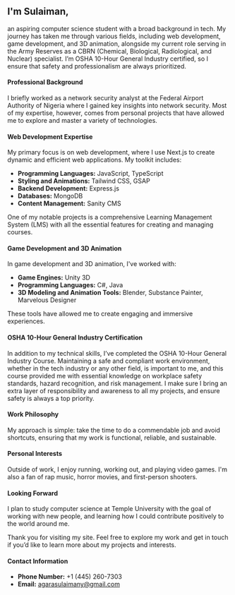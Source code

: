 ## I'm Sulaiman,

an aspiring computer science student with a broad background in tech. My journey has taken me through various fields, including web development, game development, and 3D animation, alongside my current role serving in the Army Reserves as a CBRN (Chemical, Biological, Radiological, and Nuclear) specialist. I’m OSHA 10-Hour General Industry certified, so I ensure that safety and professionalism are always prioritized.

#### Professional Background

I briefly worked as a network security analyst at the Federal Airport Authority of Nigeria where I gained key insights into network security. Most of my expertise, however, comes from personal projects that have allowed me to explore and master a variety of technologies.

#### Web Development Expertise

My primary focus is on web development, where I use Next.js to create dynamic and efficient web applications. My toolkit includes:

- **Programming Languages:** JavaScript, TypeScript
- **Styling and Animations:** Tailwind CSS, GSAP
- **Backend Development:** Express.js
- **Databases:** MongoDB
- **Content Management:** Sanity CMS

One of my notable projects is a comprehensive Learning Management System (LMS) with all the essential features for creating and managing courses.

#### Game Development and 3D Animation

In game development and 3D animation, I've worked with:

- **Game Engines:** Unity 3D
- **Programming Languages:** C#, Java
- **3D Modeling and Animation Tools:** Blender, Substance Painter, Marvelous Designer

These tools have allowed me to create engaging and immersive experiences.

#### OSHA 10-Hour General Industry Certification

In addition to my technical skills, I’ve completed the OSHA 10-Hour General Industry Course. Maintaining a safe and compliant work environment, whether in the tech industry or any other field, is important to me, and this course provided me with essential knowledge on workplace safety standards, hazard recognition, and risk management. I make sure I bring an extra layer of responsibility and awareness to all my projects, and ensure safety is always a top priority.

#### Work Philosophy

My approach is simple: take the time to do a commendable job and avoid shortcuts, ensuring that my work is functional, reliable, and sustainable.

#### Personal Interests

Outside of work, I enjoy running, working out, and playing video games. I'm also a fan of rap music, horror movies, and first-person shooters.

#### Looking Forward

I plan to study computer science at Temple University with the goal of working with new people, and learning how I could contribute positively to the world around me.

Thank you for visiting my site. Feel free to explore my work and get in touch if you’d like to learn more about my projects and interests.

#### Contact Information

- **Phone Number:** +1 (445) 260-7303
- **Email:** agarasulaimany@gmail.com
